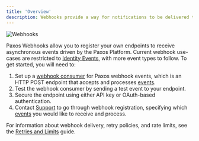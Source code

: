 ```yaml
---
title: 'Overview'
description: Webhooks provide a way for notifications to be delivered to an external web server whenever certain events occur.
---
```


[events]: /api-reference/events
[Support]: https://support.paxos.com
[Get Event]: /api-reference/events/get-event
[List Events]: /api-reference/events/list-events
[reference]: /api-reference/events
[consumer]: /webhooks/quickstart.mdx
[retries]: /webhooks/retries-and-limits.mdx

![Webhooks](/images/webhooks.png)

Paxos Webhooks allow you to register your own endpoints to receive asynchronous events driven by the Paxos Platform.
Current webhook use-cases are restricted to [Identity Events][events], with more event types to follow. To get started, you will need to:
1. Set up a [webhook consumer][consumer] for Paxos webhook events, which is an HTTP POST endpoint that accepts and processes [events].
2. Test the webhook consumer by sending a test event to your endpoint.
3. Secure the endpoint using either API key or OAuth-based authentication.
4. Contact [Support] to go through webhook registration, specifying which [events] you would like to receive and process.

For information about webhook delivery, retry policies, and rate limits, see the [Retries and Limits][retries] guide.
